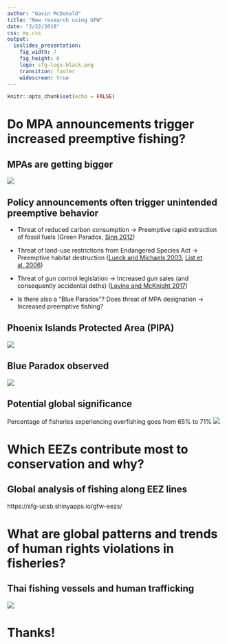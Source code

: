 ```yaml
---
author: "Gavin McDonald"
title: "New research using GFW"
date: "2/22/2018"
css: my.css
output: 
  ioslides_presentation: 
    fig_width: 7
    fig_height: 6
    logo: sfg-logo-black.png
    transition: faster
    widescreen: true
---
```


```r
knitr::opts_chunk$set(echo = FALSE)

```

# Do MPA announcements trigger increased preemptive fishing?

## MPAs are getting bigger
![](images/gfw_feb_2018/mpas.png)

## Policy announcements often trigger unintended preemptive behavior

- Threat of reduced carbon consumption -> Preemptive rapid extraction of fossil fuels  (Green Paradox, [Sinn 2012](https://books.google.com/books?hl=en&lr=&id=NnwCVOso9vgC&oi=fnd&pg=PR7&dq=green+paradox+sinn&ots=1f-Nfs_snf&sig=J-frgCLBV8G6ksKxbn3eAdC5cG0#v=onepage&q=green%20paradox%20sinn&f=false))

- Threat of land-use restrictions from Endangered Species Act -> Preemptive habitat destruction  ([Lueck and Michaels 2003](http://www.journals.uchicago.edu/doi/abs/10.1086/344670), [List et al. 2006](http://www.nber.org/papers/w12777))

- Threat of gun control legislation -> Increased gun sales (and consequently accidental deths) ([Levine and McKnight 2017](http://science.sciencemag.org/content/358/6368/1324.full))

- Is there also a "Blue Paradox"? Does threat of MPA designation -> Increased preemptive fishing?

## Phoenix Islands Protected Area (PIPA)
![](images/gfw_feb_2018/kiribati_eez_map.png)

## Blue Paradox observed
![](images/gfw_feb_2018/pipa_time_series.png)

## Potential global significance
Percentage of fisheries experiencing overfishing goes from 65% to 71%
![](images/gfw_feb_2018/global_significance.png)

# Which EEZs contribute most to conservation and why?

## Global analysis of fishing along EEZ lines
https://sfg-ucsb.shinyapps.io/gfw-eezs/

# What are global patterns and trends of human rights violations in fisheries?

## Thai fishing vessels and human trafficking
![](images/gfw_feb_2018/thailand.png)

# Thanks!